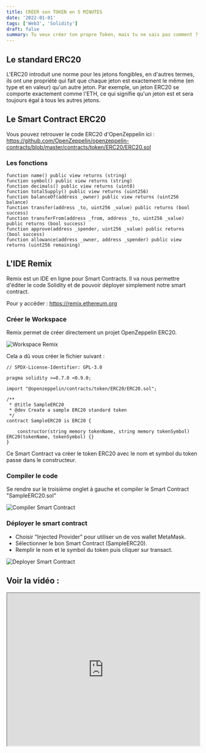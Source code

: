 ```yaml
---
title: CRÉER son TOKEN en 5 MINUTES
date: '2022-01-01'
tags: ['Web3', 'Solidity']
draft: false
summary: Tu veux créer ton propre Token, mais tu ne sais pas comment ? Avec des standards qui ont émergé comme ERC20, créer son propre Token sur la Blockchain est devenu très simple et nous allons voir comment. Même plus besoin d'être développeur si tu suis le bon tutoriel :)
---
```


## Le standard ERC20

L'ERC20 introduit une norme pour les jetons fongibles, en d'autres termes, ils ont une propriété qui fait que chaque jeton est exactement le même (en type et en valeur) qu'un autre jeton. Par exemple, un jeton ERC20 se comporte exactement comme l'ETH, ce qui signifie qu'un jeton est et sera toujours égal à tous les autres jetons.

## Le Smart Contract ERC20

Vous pouvez retrouver le code ERC20 d'OpenZeppelin ici :
https://github.com/OpenZeppelin/openzeppelin-contracts/blob/master/contracts/token/ERC20/ERC20.sol

### Les fonctions

```solidity
function name() public view returns (string)
function symbol() public view returns (string)
function decimals() public view returns (uint8)
function totalSupply() public view returns (uint256)
function balanceOf(address _owner) public view returns (uint256 balance)
function transfer(address _to, uint256 _value) public returns (bool success)
function transferFrom(address _from, address _to, uint256 _value) public returns (bool success)
function approve(address _spender, uint256 _value) public returns (bool success)
function allowance(address _owner, address _spender) public view returns (uint256 remaining)
```

## L'IDE Remix

Remix est un IDE en ligne pour Smart Contracts. Il va nous permettre d'éditer le code Solidity et de pouvoir déployer simplement notre smart contract.

Pour y accéder : https://remix.ethereum.org

### Créer le Workspace

Remix permet de créer directement un projet OpenZeppelin ERC20.

![Workspace Remix](/static/images/creer-son-token-en-5min/remix.png)

Cela a dû vous créer le fichier suivant :

```solidity:contracts/SampleERC20.sol
// SPDX-License-Identifier: GPL-3.0

pragma solidity >=0.7.0 <0.9.0;

import "@openzeppelin/contracts/token/ERC20/ERC20.sol";

/**
 * @title SampleERC20
 * @dev Create a sample ERC20 standard token
 */
contract SampleERC20 is ERC20 {

    constructor(string memory tokenName, string memory tokenSymbol) ERC20(tokenName, tokenSymbol) {}
}
```

Ce Smart Contract va créer le token ERC20 avec le nom et symbol du token passe dans le constructeur.

### Compiler le code

Se rendre sur le troisième onglet à gauche et compiler le Smart Contract "SampleERC20.sol"

![Compiler Smart Contract](/static/images/creer-son-token-en-5min/compile.png)

### Déployer le smart contract

- Choisir "Injected Provider" pour utiliser un de vos wallet MetaMask.
- Sélectionner le bon Smart Contract (SampleERC20).
- Remplir le nom et le symbol du token puis cliquer sur transact.

![Deployer Smart Contract](/static/images/creer-son-token-en-5min/deploy.png)

## Voir la vidéo :

<iframe
    width="100%"
    height="400"
    loading="lazy"
    src="https://www.youtube.com/embed/E34HjgTa_tk"
    title="CREER son TOKEN en 5 MINUTES (ERC20)"
></iframe>
